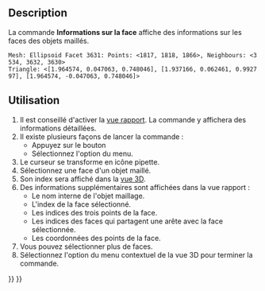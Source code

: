 <languages/>

{{Docnav/fr
|[[Mesh_Evaluation/fr|Évaluation]]
|[[Mesh_CurvatureInfo/fr|Infos de courbure]]
|[[Mesh_Workbench/fr|Atelier Mesh]]
|IconL=Mesh_Evaluation.svg
|IconR=Mesh_CurvatureInfo.svg
|IconC=Workbench_Mesh.svg
}}

{{GuiCommand/fr
|Name=Mesh EvaluateFacet
|Name/fr=Mesh Informations sur la face
|MenuLocation=Maillages → Analyser → Informer sur la face
|Workbenches=[[Mesh_Workbench/fr|Mesh]]
}}

==Description==

La commande '''Informations sur la face''' affiche des informations sur les faces des objets maillés.

 Mesh: Ellipsoid Facet 3631: Points: <1817, 1818, 1866>, Neighbours: <3534, 3632, 3630>
 Triangle: <[1.964574, 0.047063, 0.748046], [1.937166, 0.062461, 0.992797], [1.964574, -0.047063, 0.748046]>
{{Caption|Exemple d'informations affichées dans la vue rapport}}

<span id="Usage"></span>
==Utilisation==

# Il est conseillé d'activer la [[Report_view/fr|vue rapport]]. La commande y affichera des informations détaillées.
# Il existe plusieurs façons de lancer la commande :
#* Appuyez sur le bouton {{Button|[[Image:Mesh_EvaluateFacet.svg|16px]] [[Mesh_EvaluateFacet/fr|Informer sur la face]]}}
#* Sélectionnez l'option {{MenuCommand |Maillages → Analyser → [[Image:Mesh_EvaluateFacet.svg|16px]] Informer sur la face}} du menu.
# Le curseur se transforme en icône pipette.
# Sélectionnez une face d'un objet maillé.
# Son index sera affiché dans la [[3D_view/fr|vue 3D]].
# Des informations supplémentaires sont affichées dans la vue rapport :
#* Le nom interne de l'objet maillage.
#* L'index de la face sélectionné.
#* Les indices des trois points de la face.
#* Les indices des faces qui partagent une arête avec la face sélectionnée.
#* Les coordonnées des points de la face.
# Vous pouvez sélectionner plus de faces.
# Sélectionnez l'option {{MenuCommand|Quitter le mode information}} du menu contextuel de la vue 3D pour terminer la commande.


{{Docnav/fr
|[[Mesh_Evaluation/fr|Évaluation]]
|[[Mesh_CurvatureInfo/fr|Infos de courbure]]
|[[Mesh_Workbench/fr|Atelier Mesh]]
|IconL=Mesh_Evaluation.svg
|IconR=Mesh_CurvatureInfo.svg
|IconC=Workbench_Mesh.svg
}}

{{Mesh Tools navi{{#translation:}}}}
{{Userdocnavi{{#translation:}}}}
{{clear}}